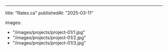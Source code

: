 ---
title: "Rates.ca"
publishedAt: "2025-03-11"

images:
  - "/images/projects/project-01/1.jpg"
  - "/images/projects/project-01/2.jpg"
  - "/images/projects/project-01/3.jpg"

